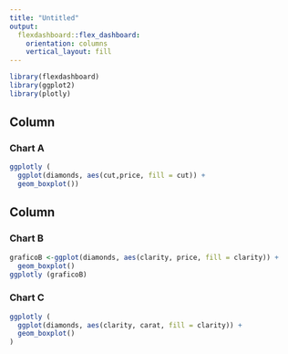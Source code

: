```yaml
---
title: "Untitled"
output: 
  flexdashboard::flex_dashboard:
    orientation: columns
    vertical_layout: fill
---
```


```r
library(flexdashboard)
library(ggplot2)
library(plotly)
```

Column {data-width=650}
-----------------------------------------------------------------------

### Chart A

```r
ggplotly (
  ggplot(diamonds, aes(cut,price, fill = cut)) +
  geom_boxplot())

```

Column {data-width=350}
-----------------------------------------------------------------------

### Chart B

```r
graficoB <-ggplot(diamonds, aes(clarity, price, fill = clarity)) +
  geom_boxplot()
ggplotly (graficoB)
```

### Chart C

```r
ggplotly (
  ggplot(diamonds, aes(clarity, carat, fill = clarity)) +
  geom_boxplot()
)
```

